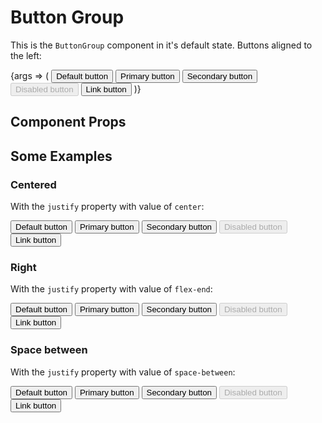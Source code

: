 
<Meta title="LAYOUT/ButtonGroup" component={ButtonGroup} />

# Button Group

This is the `ButtonGroup` component in it's default state. Buttons aligned to the left:

<Canvas>
    <Story
        name="Default"
        argTypes={{
            justify: {
                control: {
                    type: 'inline-radio',
                    options: [
                        'flex-start',
                        'center',
                        'flex-end',
                        'space-between',
                        'space-around',
                        'space-evenly',
                    ],
                },
            },
        }}
    >
        {args => (
            <ButtonGroup {...args}>
                <Button>Default button</Button>
                <Button primary>Primary button</Button>
                <Button secondary>Secondary button</Button>
                <Button disabled>Disabled button</Button>
                <Button as="a" href="#" primary>
                    Link button
                </Button>
            </ButtonGroup>
        )}
    </Story>
</Canvas>

## Component Props

<ArgsTable of={ButtonGroup} />

## Some Examples

### Centered

With the `justify` property with value of `center`:

<Canvas>
    <Story name="Centered">
        <ButtonGroup justify="center">
            <Button>Default button</Button>
            <Button primary>Primary button</Button>
            <Button secondary>Secondary button</Button>
            <Button disabled>Disabled button</Button>
            <Button as="a" href="#" primary>
                Link button
            </Button>
        </ButtonGroup>
    </Story>
</Canvas>

### Right

With the `justify` property with value of `flex-end`:

<Canvas>
    <Story name="Right">
        <ButtonGroup justify="flex-end">
            <Button>Default button</Button>
            <Button primary>Primary button</Button>
            <Button secondary>Secondary button</Button>
            <Button disabled>Disabled button</Button>
            <Button as="a" href="#" primary>
                Link button
            </Button>
        </ButtonGroup>
    </Story>
</Canvas>

### Space between

With the `justify` property with value of `space-between`:

<Canvas>
    <Story name="Space Between">
        <ButtonGroup justify="space-between">
            <Button>Default button</Button>
            <Button primary>Primary button</Button>
            <Button secondary>Secondary button</Button>
            <Button disabled>Disabled button</Button>
            <Button as="a" href="#" primary>
                Link button
            </Button>
        </ButtonGroup>
    </Story>
</Canvas>

